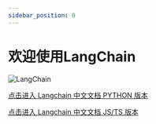 ```yaml
---
sidebar_position: 0
---
```


# 欢迎使用LangChain

![LangChain](https://pica.zhimg.com/50/v2-56e8bbb52aa271012541c1fe1ceb11a2_r.gif 'LangChain中文网')


[点击进入 Langchain 中文文档 PYTHON 版本](https://python.langchain.com.cn/docs/get_started/introduction)

[点击进入 Langchain 中文文档 JS/TS 版本](https://js.langchain.com.cn/docs/)